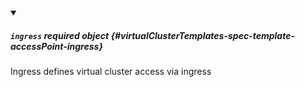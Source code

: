 


<details className="config-field" data-expandable="true" open>
<summary>

##### `ingress` <span className="config-field-required" data-required="false">required</span> <span className="config-field-type">object</span> <span className="config-field-default"></span> <span className="config-field-enum"></span> {#virtualClusterTemplates-spec-template-accessPoint-ingress}

Ingress defines virtual cluster access via ingress

</summary>

<PartialIngressreference />


</details>
